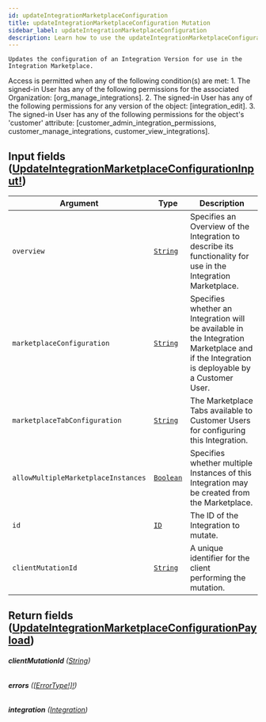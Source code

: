 ```yaml
---
id: updateIntegrationMarketplaceConfiguration
title: updateIntegrationMarketplaceConfiguration Mutation
sidebar_label: updateIntegrationMarketplaceConfiguration
description: Learn how to use the updateIntegrationMarketplaceConfiguration Mutation for 's API.
---
```


    Updates the configuration of an Integration Version for use in the Integration Marketplace.

Access is permitted when any of the following condition(s) are met: 1. The signed-in User has any of the following permissions for the associated Organization: [org_manage_integrations]. 2. The signed-in User has any of the following permissions for any version of the object: [integration_edit]. 3. The signed-in User has any of the following permissions for the object's 'customer' attribute: [customer_admin_integration_permissions, customer_manage_integrations, customer_view_integrations].

## Input fields ([UpdateIntegrationMarketplaceConfigurationInput!](api/schema/input_object/UpdateIntegrationMarketplaceConfigurationInput.mdx))

| Argument                            | Type                                       | Description                                                                                                                                |
| ----------------------------------- | ------------------------------------------ | ------------------------------------------------------------------------------------------------------------------------------------------ |
| `overview`                          | [`String`](api/schema/scalar/String.mdx)   | Specifies an Overview of the Integration to describe its functionality for use in the Integration Marketplace.                             |
| `marketplaceConfiguration`          | [`String`](api/schema/scalar/String.mdx)   | Specifies whether an Integration will be available in the Integration Marketplace and if the Integration is deployable by a Customer User. |
| `marketplaceTabConfiguration`       | [`String`](api/schema/scalar/String.mdx)   | The Marketplace Tabs available to Customer Users for configuring this Integration.                                                         |
| `allowMultipleMarketplaceInstances` | [`Boolean`](api/schema/scalar/Boolean.mdx) | Specifies whether multiple Instances of this Integration may be created from the Marketplace.                                              |
| `id`                                | [`ID`](api/schema/scalar/ID.mdx)           | The ID of the Integration to mutate.                                                                                                       |
| `clientMutationId`                  | [`String`](api/schema/scalar/String.mdx)   | A unique identifier for the client performing the mutation.                                                                                |

## Return fields ([UpdateIntegrationMarketplaceConfigurationPayload](api/schema/object/UpdateIntegrationMarketplaceConfigurationPayload.mdx))

###### <b>clientMutationId</b> ([String](api/schema/scalar/String.mdx))

###### <b>errors</b> ([[ErrorType!]!](api/schema/object/ErrorType.mdx))

###### <b>integration</b> ([Integration](api/schema/object/Integration.mdx))
